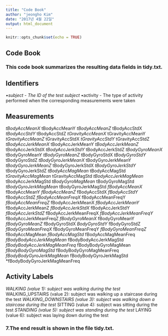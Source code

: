 ---
title: "Code Book"
author: "jeongho Kim"
date: "2017년 4월 22일"
output: html_document
---

```{r setup, include=FALSE}
knitr::opts_chunk$set(echo = TRUE)
```

## Code Book

### This code book summarizes the resulting data fields in tidy.txt.

## Identifiers
*•subject - The ID of the test subject
*•activity - The type of activity performed when the corresponding measurements were taken

## Measurements
*tBodyAccMeanX
*tBodyAccMeanY
*tBodyAccMeanZ
*tBodyAccStdX
*tBodyAccStdY
*tBodyAccStdZ
*tGravityAccMeanX
*tGravityAccMeanY
*tGravityAccMeanZ
*tGravityAccStdX
*tGravityAccStdY
*tGravityAccStdZ
*tBodyAccJerkMeanX
*tBodyAccJerkMeanY
*tBodyAccJerkMeanZ
*tBodyAccJerkStdX
*tBodyAccJerkStdY
*tBodyAccJerkStdZ
*tBodyGyroMeanX
*tBodyGyroMeanY
*tBodyGyroMeanZ
*tBodyGyroStdX
*tBodyGyroStdY
*tBodyGyroStdZ
*tBodyGyroJerkMeanX
*tBodyGyroJerkMeanY
*tBodyGyroJerkMeanZ
*tBodyGyroJerkStdX
*tBodyGyroJerkStdY
*tBodyGyroJerkStdZ
*tBodyAccMagMean
*tBodyAccMagStd
*tGravityAccMagMean
*tGravityAccMagStd
*tBodyAccJerkMagMean
*tBodyAccJerkMagStd
*tBodyGyroMagMean
*tBodyGyroMagStd
*tBodyGyroJerkMagMean
*tBodyGyroJerkMagStd
*fBodyAccMeanX
*fBodyAccMeanY
*fBodyAccMeanZ
*fBodyAccStdX
*fBodyAccStdY
*fBodyAccStdZ
*fBodyAccMeanFreqX
*fBodyAccMeanFreqY
*fBodyAccMeanFreqZ
*fBodyAccJerkMeanX
*fBodyAccJerkMeanY
*fBodyAccJerkMeanZ
*fBodyAccJerkStdX
*fBodyAccJerkStdY
*fBodyAccJerkStdZ
*fBodyAccJerkMeanFreqX
*fBodyAccJerkMeanFreqY
*fBodyAccJerkMeanFreqZ
*fBodyGyroMeanX
*fBodyGyroMeanY
*fBodyGyroMeanZ
*fBodyGyroStdX
*BodyGyroStdY
*fBodyGyroStdZ
*fBodyGyroMeanFreqX
*fBodyGyroMeanFreqY
*fBodyGyroMeanFreqZ
*fBodyAccMagMean
*fBodyAccMagStd
*fBodyAccMagMeanFreq
*fBodyBodyAccJerkMagMean
*fBodyBodyAccJerkMagStd
*fBodyBodyAccJerkMagMeanFreq
*fBodyBodyGyroMagMean
*fBodyBodyGyroMagStd
*fBodyBodyGyroMagMeanFreq
*fBodyBodyGyroJerkMagMean
*fBodyBodyGyroJerkMagStd
*fBodyBodyGyroJerkMagMeanFreq

## Activity Labels
*WALKING (value 1): subject was walking during the test
*WALKING_UPSTAIRS (value 2): subject was walking up a staircase during the test
*WALKING_DOWNSTAIRS (value 3): subject was walking down a staircase during the test
*SITTING (value 4): subject was sitting during the test
*STANDING (value 5): subject was standing during the test
*LAYING (value 6): subject was laying down during the test

### 7.The end result is shown in the file tidy.txt.

